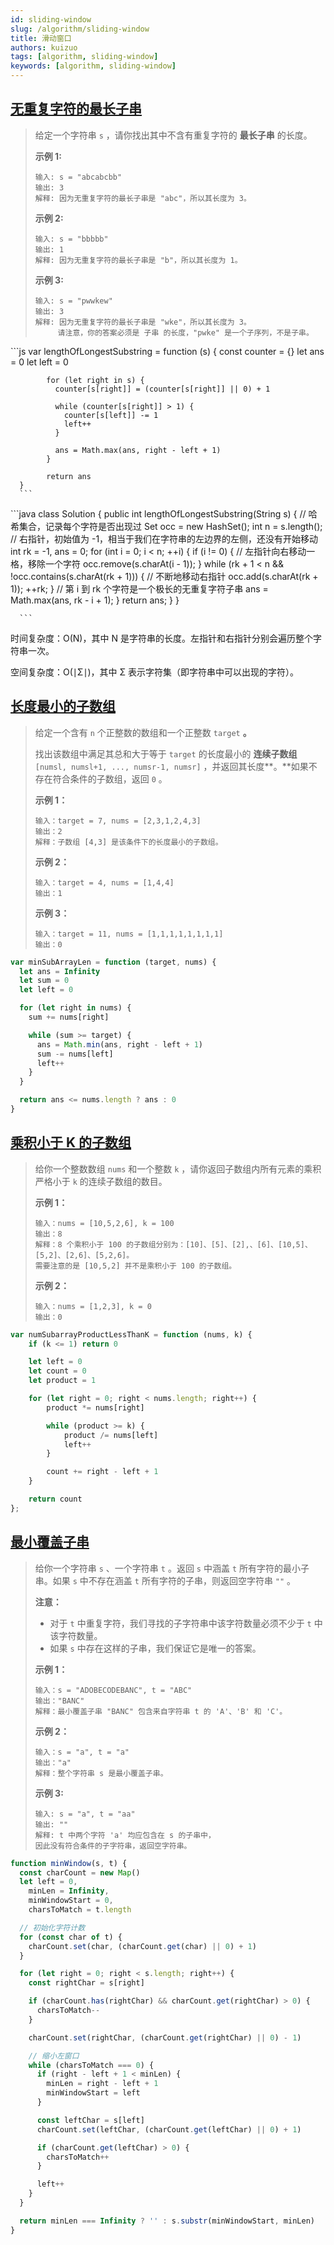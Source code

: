 ```yaml
---
id: sliding-window
slug: /algorithm/sliding-window
title: 滑动窗口
authors: kuizuo
tags: [algorithm, sliding-window]
keywords: [algorithm, sliding-window]
---
```



## [无重复字符的最长子串](https://leetcode.cn/problems/longest-substring-without-repeating-characters/)

> 给定一个字符串 `s` ，请你找出其中不含有重复字符的 **最长子串** 的长度。
>
> **示例 1:**
>
> ```
> 输入: s = "abcabcbb"
> 输出: 3 
> 解释: 因为无重复字符的最长子串是 "abc"，所以其长度为 3。
> ```
>
> **示例 2:**
>
> ```
> 输入: s = "bbbbb"
> 输出: 1
> 解释: 因为无重复字符的最长子串是 "b"，所以其长度为 1。
> ```
>
> **示例 3:**
>
> ```
> 输入: s = "pwwkew"
> 输出: 3
> 解释: 因为无重复字符的最长子串是 "wke"，所以其长度为 3。
>      请注意，你的答案必须是 子串 的长度，"pwke" 是一个子序列，不是子串。
> ```

<Tabs>
  <TabItem value="apple" label="JS" default>
      ```js
      var lengthOfLongestSubstring = function (s) {
            const counter = {}
            let ans = 0
            let left = 0

            for (let right in s) {
              counter[s[right]] = (counter[s[right]] || 0) + 1

              while (counter[s[right]] > 1) {
                counter[s[left]] -= 1
                left++
              }

              ans = Math.max(ans, right - left + 1)
            }

            return ans
      }
      ```
  </TabItem>
  <TabItem value="orange" label="Java">
    ```java
    class Solution {
              public int lengthOfLongestSubstring(String s) {
                  // 哈希集合，记录每个字符是否出现过
                  Set<Character> occ = new HashSet<Character>();
                  int n = s.length();
                  // 右指针，初始值为 -1，相当于我们在字符串的左边界的左侧，还没有开始移动
                  int rk = -1, ans = 0;
                  for (int i = 0; i < n; ++i) {
                      if (i != 0) {
                          // 左指针向右移动一格，移除一个字符
                          occ.remove(s.charAt(i - 1));
                      }
                      while (rk + 1 < n && !occ.contains(s.charAt(rk + 1))) {
                          // 不断地移动右指针
                          occ.add(s.charAt(rk + 1));
                          ++rk;
                      }
                      // 第 i 到 rk 个字符是一个极长的无重复字符子串
                      ans = Math.max(ans, rk - i + 1);
                  }
                  return ans;
              }
    }

      ```
  </TabItem>
</Tabs>



时间复杂度：O(N)，其中 N 是字符串的长度。左指针和右指针分别会遍历整个字符串一次。

空间复杂度：O(∣Σ∣)，其中 Σ 表示字符集（即字符串中可以出现的字符）。

## [长度最小的子数组](https://leetcode.cn/problems/minimum-size-subarray-sum)

> 给定一个含有 `n` 个正整数的数组和一个正整数 `target` **。**
>
> 找出该数组中满足其总和大于等于 `target` 的长度最小的 **连续子数组** `[numsl, numsl+1, ..., numsr-1, numsr]` ，并返回其长度**。**如果不存在符合条件的子数组，返回 `0` 。
>
> **示例 1：**
>
> ```
> 输入：target = 7, nums = [2,3,1,2,4,3]
> 输出：2
> 解释：子数组 [4,3] 是该条件下的长度最小的子数组。
> ```
>
> **示例 2：**
>
> ```
> 输入：target = 4, nums = [1,4,4]
> 输出：1
> ```
>
> **示例 3：**
>
> ```
> 输入：target = 11, nums = [1,1,1,1,1,1,1,1]
> 输出：0
> ```

```js
var minSubArrayLen = function (target, nums) {
  let ans = Infinity
  let sum = 0
  let left = 0

  for (let right in nums) {
    sum += nums[right]

    while (sum >= target) {
      ans = Math.min(ans, right - left + 1)
      sum -= nums[left]
      left++
    }
  }

  return ans <= nums.length ? ans : 0
}
```

## [乘积小于 K 的子数组](https://leetcode.cn/problems/subarray-product-less-than-k)

> 给你一个整数数组 `nums` 和一个整数 `k` ，请你返回子数组内所有元素的乘积严格小于 `k` 的连续子数组的数目。
>
> **示例 1：**
>
> ```
> 输入：nums = [10,5,2,6], k = 100
> 输出：8
> 解释：8 个乘积小于 100 的子数组分别为：[10]、[5]、[2],、[6]、[10,5]、[5,2]、[2,6]、[5,2,6]。
> 需要注意的是 [10,5,2] 并不是乘积小于 100 的子数组。
> ```
>
> **示例 2：**
>
> ```
> 输入：nums = [1,2,3], k = 0
> 输出：0
> ```

```js
var numSubarrayProductLessThanK = function (nums, k) {
    if (k <= 1) return 0

    let left = 0
    let count = 0
    let product = 1

    for (let right = 0; right < nums.length; right++) {
        product *= nums[right]

        while (product >= k) {
            product /= nums[left]
            left++
        }

        count += right - left + 1
    }

    return count
};
```

## [最小覆盖子串](https://leetcode.cn/problems/minimum-window-substring)

> 给你一个字符串 `s` 、一个字符串 `t` 。返回 `s` 中涵盖 `t` 所有字符的最小子串。如果 `s` 中不存在涵盖 `t` 所有字符的子串，则返回空字符串 `""` 。
>
> **注意：**
>
> - 对于 `t` 中重复字符，我们寻找的子字符串中该字符数量必须不少于 `t` 中该字符数量。
> - 如果 `s` 中存在这样的子串，我们保证它是唯一的答案。
>
> **示例 1：**
>
> ```
> 输入：s = "ADOBECODEBANC", t = "ABC"
> 输出："BANC"
> 解释：最小覆盖子串 "BANC" 包含来自字符串 t 的 'A'、'B' 和 'C'。
> ```
>
> **示例 2：**
>
> ```
> 输入：s = "a", t = "a"
> 输出："a"
> 解释：整个字符串 s 是最小覆盖子串。
> ```
>
> **示例 3:**
>
> ```
> 输入: s = "a", t = "aa"
> 输出: ""
> 解释: t 中两个字符 'a' 均应包含在 s 的子串中，
> 因此没有符合条件的子字符串，返回空字符串。
> ```

```js
function minWindow(s, t) {
  const charCount = new Map()
  let left = 0,
    minLen = Infinity,
    minWindowStart = 0,
    charsToMatch = t.length

  // 初始化字符计数
  for (const char of t) {
    charCount.set(char, (charCount.get(char) || 0) + 1)
  }

  for (let right = 0; right < s.length; right++) {
    const rightChar = s[right]

    if (charCount.has(rightChar) && charCount.get(rightChar) > 0) {
      charsToMatch--
    }

    charCount.set(rightChar, (charCount.get(rightChar) || 0) - 1)

    // 缩小左窗口
    while (charsToMatch === 0) {
      if (right - left + 1 < minLen) {
        minLen = right - left + 1
        minWindowStart = left
      }

      const leftChar = s[left]
      charCount.set(leftChar, (charCount.get(leftChar) || 0) + 1)

      if (charCount.get(leftChar) > 0) {
        charsToMatch++
      }

      left++
    }
  }

  return minLen === Infinity ? '' : s.substr(minWindowStart, minLen)
}
```
